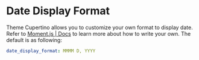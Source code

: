 # Date Display Format

Theme Cupertino allows you to customize your own format to display date. Refer to [Moment.js | Docs](https://momentjs.com/docs/#/displaying/format/) to learn more about how to write your own. The default is as following:

```yml filename="_config.cupertino.yml"
date_display_format: MMMM D, YYYY
```
